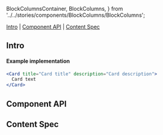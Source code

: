   BlockColumnsContainer,
  BlockColumns,
} from '../../stories/components/BlockColumns/BlockColumns';

<Meta of={CardStories} />

<Title>Card</Title>

[Intro](#Intro) | [Component API](#ComponentAPI) | [Content Spec](#ContentSpec)

## Intro <a id="Intro" />

<Canvas of={CardStories.Default} sourceState="none" />

#### Example implementation

```jsx
<Card title="Card title" description="Card description">
  Card text
</Card>
```

## Component API <a id="ComponentAPI" />

<ArgsTable />

## Content Spec <a id="ContentSpec" />

<Figma
  showLink
  height="100%"
  url="https://www.figma.com/file/9FDwjR8lYvincseDkKypC4/Component-Documentations?type=design&node-id=749-56931&mode=dev"
/>
